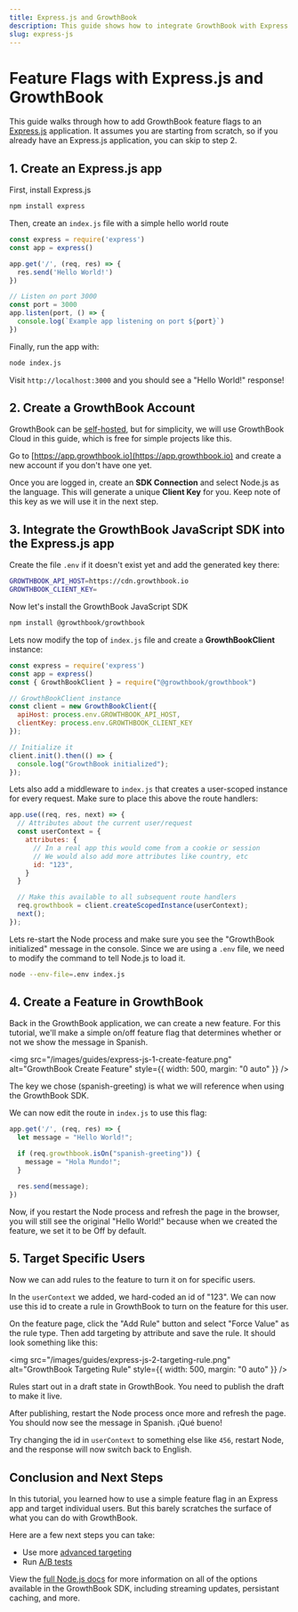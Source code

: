 ```yaml
---
title: Express.js and GrowthBook
description: This guide shows how to integrate GrowthBook with Express.js to manage server-side feature flags.
slug: express-js
---
```


# Feature Flags with Express.js and GrowthBook

This guide walks through how to add GrowthBook feature flags to an [Express.js](https://expressjs.com/) application. It assumes you are starting from scratch, so if you already have an Express.js application, you can skip to step 2.

## 1. Create an Express.js app

First, install Express.js

```bash npm2yarn
npm install express
```

Then, create an `index.js` file with a simple hello world route

```js
const express = require('express')
const app = express()

app.get('/', (req, res) => {
  res.send('Hello World!')
})

// Listen on port 3000
const port = 3000
app.listen(port, () => {
  console.log(`Example app listening on port ${port}`)
})
```

Finally, run the app with:

```bash
node index.js
```

Visit `http://localhost:3000` and you should see a "Hello World!" response!

## 2. Create a GrowthBook Account

GrowthBook can be [self-hosted](/self-host), but for simplicity, we will use GrowthBook Cloud in this guide, which is free for simple projects like this.

Go to [https://app.growthbook.io](https://app.growthbook.io) and create a new account if you don't have one yet.

Once you are logged in, create an **SDK Connection** and select Node.js as the language. This will generate a unique **Client Key** for you. Keep note of this key as we will use it in the next step.

## 3. Integrate the GrowthBook JavaScript SDK into the Express.js app

Create the file `.env` if it doesn't exist yet and add the generated key there:

```bash
GROWTHBOOK_API_HOST=https://cdn.growthbook.io
GROWTHBOOK_CLIENT_KEY=
```

Now let's install the GrowthBook JavaScript SDK

```bash npm2yarn
npm install @growthbook/growthbook
```

Lets now modify the top of `index.js` file and create a **GrowthBookClient** instance:

```js
const express = require('express')
const app = express()
const { GrowthBookClient } = require("@growthbook/growthbook")

// GrowthBookClient instance
const client = new GrowthBookClient({
  apiHost: process.env.GROWTHBOOK_API_HOST,
  clientKey: process.env.GROWTHBOOK_CLIENT_KEY
});

// Initialize it
client.init().then(() => {
  console.log("GrowthBook initialized");
});
```

Lets also add a middleware to `index.js` that creates a user-scoped instance for every request. Make sure to place this above the route handlers:

```js
app.use((req, res, next) => {
  // Attributes about the current user/request
  const userContext = {
    attributes: {
      // In a real app this would come from a cookie or session
      // We would also add more attributes like country, etc
      id: "123",
    }
  }

  // Make this available to all subsequent route handlers
  req.growthbook = client.createScopedInstance(userContext);
  next();
});
```

Lets re-start the Node process and make sure you see the "GrowthBook initialized" message in the console. Since we are using a `.env` file, we need to modify the command to tell Node.js to load it.

```bash
node --env-file=.env index.js
```

## 4. Create a Feature in GrowthBook

Back in the GrowthBook application, we can create a new feature. For this tutorial, we'll make a simple on/off feature flag that determines whether or not we show the message in Spanish.

<img
  src="/images/guides/express-js-1-create-feature.png"
  alt="GrowthBook Create Feature"
  style={{ width: 500, margin: "0 auto" }}
/>

The key we chose (spanish-greeting) is what we will reference when using the GrowthBook SDK.

We can now edit the route in `index.js` to use this flag:

```js
app.get('/', (req, res) => {
  let message = "Hello World!";

  if (req.growthbook.isOn("spanish-greeting")) {
    message = "Hola Mundo!";
  }

  res.send(message);
})
```

Now, if you restart the Node process and refresh the page in the browser, you will still see the original "Hello World!" because when we created the feature, we set it to be Off by default.

## 5. Target Specific Users

Now we can add rules to the feature to turn it on for specific users.

In the `userContext` we added, we hard-coded an id of "123". We can now use this id to create a rule in GrowthBook to turn on the feature for this user.

On the feature page, click the "Add Rule" button and select "Force Value" as the rule type. Then add targeting by attribute and save the rule. It should look something like this:

<img
  src="/images/guides/express-js-2-targeting-rule.png"
  alt="GrowthBook Targeting Rule"
  style={{ width: 500, margin: "0 auto" }}
/>

Rules start out in a draft state in GrowthBook. You need to publish the draft to make it live.

After publishing, restart the Node process once more and refresh the page. You should now see the message in Spanish. ¡Qué bueno!

Try changing the id in `userContext` to something else like `456`, restart Node, and the response will now switch back to English.

## Conclusion and Next Steps

In this tutorial, you learned how to use a simple feature flag in an Express app and target individual users. But this barely scratches the surface of what you can do with GrowthBook.

Here are a few next steps you can take:

- Use more [advanced targeting](/features/targeting)
- Run [A/B tests](/feature-flag-experiments)

View the [full Node.js docs](/lib/node) for more information on all of the options available in the GrowthBook SDK, including streaming updates, persistant caching, and more.
